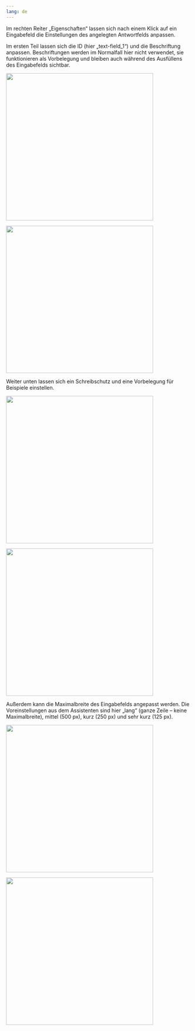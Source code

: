 ```yaml
---
lang: de
---
```


Im rechten Reiter „Eigenschaften“ lassen sich nach einem Klick auf ein Eingabefeld die Einstellungen des angelegten Antwortfelds anpassen.

Im ersten Teil lassen sich die ID (hier „text-field_1“) und die Beschriftung anpassen. Beschriftungen werden im Normalfall hier nicht verwendet, sie funktionieren als Vorbelegung und bleiben auch während des Ausfüllens des Eingabefelds sichtbar.

:::{.content-hidden unless-meta="ist-glossar"}
![](EGF_erste_Grafik.png){width=400}
:::
:::{.content-hidden when-meta="ist-glossar"}
![](../Glossar/EGF_erste_Grafik.png){width=400}
:::

Weiter unten lassen sich ein Schreibschutz und eine Vorbelegung für Beispiele einstellen.

:::{.content-hidden unless-meta="ist-glossar"}
![](EGF_zwei_Grafik.png){width=400}
:::
:::{.content-hidden when-meta="ist-glossar"}
![](../Glossar/EGF_zwei_Grafik.png){width=400}
:::

Außerdem kann die Maximalbreite des Eingabefelds angepasst werden. Die Voreinstellungen aus dem Assistenten sind hier „lang“ (ganze Zeile – keine Maximalbreite), mittel (500 px), kurz (250 px) und sehr kurz (125 px).

:::{.content-hidden unless-meta="ist-glossar"}
![](EGF_drei_Grafik.png){width=400}
:::
:::{.content-hidden when-meta="ist-glossar"}
![](../Glossar/EGF_drei_Grafik.png){width=400}
:::